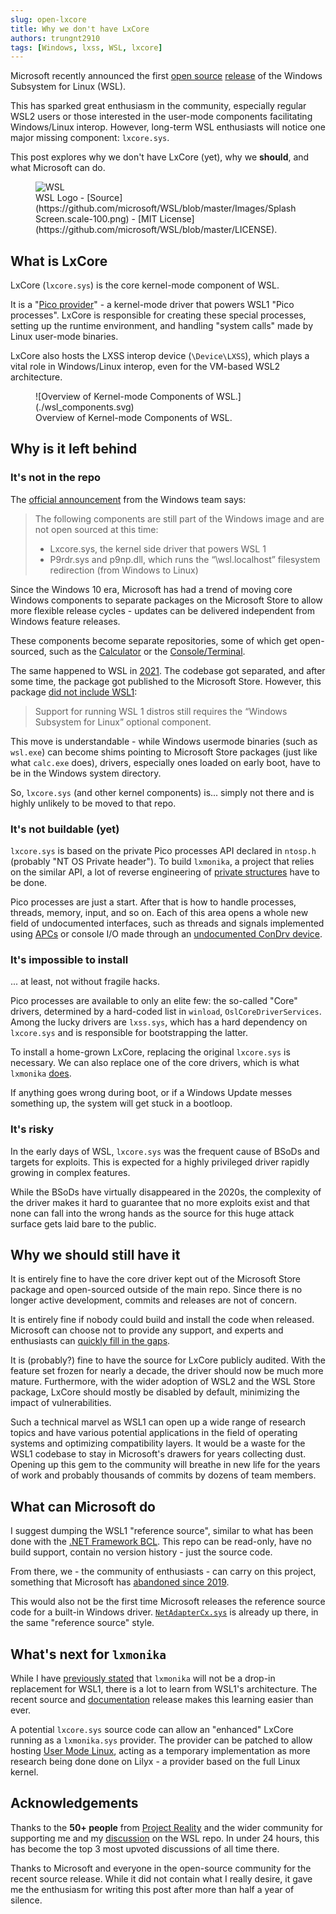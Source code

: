 ```yaml
---
slug: open-lxcore
title: Why we don't have LxCore
authors: trungnt2910
tags: [Windows, lxss, WSL, lxcore]
---
```


<head>
    <meta property="og:image" content={require('./wsl.png').default} />
    <meta name="twitter:image" content={require('./wsl.png').default} />
</head>

Microsoft recently announced the first [open source](https://blogs.windows.com/windowsdeveloper/2025/05/19/the-windows-subsystem-for-linux-is-now-open-source/)
[release](https://github.com/microsoft/WSL/commit/697572d664c9371abbc53cab9cf7b4b32be1980e) of the
Windows Subsystem for Linux (WSL).

This has sparked great enthusiasm in the community, especially regular WSL2 users or those
interested in the user-mode components facilitating Windows/Linux interop. However, long-term
WSL enthusiasts will notice one major missing component: `lxcore.sys`.

This post explores why we don't have LxCore (yet), why we **should**, and what Microsoft can do.

<figure>
    <img src={require('./wsl.png').default}
         alt="WSL"
         style={{height: "32vmin", width: "100%", objectFit: "cover" }}/>
    <figcaption style={{fontStyle: "italic", textAlign: "center"}}>
        WSL Logo -
        [Source](https://github.com/microsoft/WSL/blob/master/Images/SplashScreen.scale-100.png) -
        [MIT License](https://github.com/microsoft/WSL/blob/master/LICENSE).
    </figcaption>
</figure>

<!-- truncate -->

## What is LxCore

LxCore (`lxcore.sys`) is the core kernel-mode component of WSL.

It is a
"[Pico provider](https://learn.microsoft.com/en-us/archive/blogs/wsl/pico-process-overview#pico-processes-and-providers)" -
a kernel-mode driver that powers WSL1 "Pico processes". LxCore is responsible for creating these
special processes, setting up the runtime environment, and handling "system calls" made by Linux
user-mode binaries.

LxCore also hosts the LXSS interop device (`\Device\LXSS`), which plays a vital role in
Windows/Linux interop, even for the VM-based WSL2 architecture.

<figure>
    ![Overview of Kernel-mode Components of WSL.](./wsl_components.svg)
    <figcaption style={{fontStyle: "italic", textAlign: "center"}}>
        Overview of Kernel-mode Components of WSL.
    </figcaption>
</figure>

## Why is it left behind

### It's not in the repo

The [official announcement](https://blogs.windows.com/windowsdeveloper/2025/05/19/the-windows-subsystem-for-linux-is-now-open-source/)
from the Windows team says:

> The following components are still part of the Windows image and are not open sourced at this time:
> - Lxcore.sys, the kernel side driver that powers WSL 1
> - P9rdr.sys and p9np.dll, which runs the “\\wsl.localhost” filesystem redirection (from Windows to Linux)

Since the Windows 10 era, Microsoft has had a trend of moving core Windows components to separate
packages on the Microsoft Store to allow more flexible release cycles - updates can be delivered
independent from Windows feature releases.

These components become separate repositories, some of which get open-sourced, such as the
[Calculator](https://github.com/microsoft/calculator) or the
[Console/Terminal](https://github.com/microsoft/terminal).

The same happened to WSL in
[2021](https://github.com/microsoft/WSL/commit/697572d664c9371abbc53cab9cf7b4b32be1980e). The
codebase got separated, and after some time, the package got published to the Microsoft Store.
However, this package
[did not include WSL1](https://devblogs.microsoft.com/commandline/the-windows-subsystem-for-linux-in-the-microsoft-store-is-now-generally-available-on-windows-10-and-11/#what-this-means-for-wsl-1-and-the-in-windows-version-of-wsl):

> Support for running WSL 1 distros still requires the “Windows Subsystem for Linux” optional component.

This move is understandable - while Windows usermode binaries (such as `wsl.exe`) can become shims
pointing to Microsoft Store packages (just like what `calc.exe` does), drivers, especially ones
loaded on early boot, have to be in the Windows system directory.

So, `lxcore.sys` (and other kernel components) is... simply not there and is highly unlikely to be
moved to that repo.

### It's not buildable (yet)

`lxcore.sys` is based on the private Pico processes API declared in `ntosp.h`
(probably "NT OS Private header"). To build `lxmonika`, a project that relies on the similar API,
a lot of reverse engineering of
[private structures](https://github.com/trungnt2910/lxmonika/blob/master/lxmonika/include/pico.h)
have to be done.

Pico processes are just a start. After that is how to handle processes, threads, memory, input,
and so on. Each of this area opens a whole new field of undocumented interfaces, such as threads
and signals implemented using [APCs](https://repnz.github.io/posts/apc/kernel-user-apc-api/) or
console I/O made through an
[undocumented ConDrv device](https://github.com/trungnt2910/lxmonika/blob/e981eb77535b3fccb23322ae15bf6f1a82830100/lxmonika/src/condrv.cpp#L89).

### It's impossible to install
... at least, not without fragile hacks.

Pico processes are available to only an elite few: the so-called "Core" drivers, determined by a
hard-coded list in `winload`, `OslCoreDriverServices`. Among the lucky drivers are `lxss.sys`, which
has a hard dependency on `lxcore.sys` and is responsible for bootstrapping the latter.

To install a home-grown LxCore, replacing the original `lxcore.sys` is necessary. We can also
replace one of the core drivers, which is what `lxmonika`
[does](https://github.com/trungnt2910/lxmonika/blob/e981eb77535b3fccb23322ae15bf6f1a82830100/monika/src/Commands/Install.cpp#L26).

If anything goes wrong during boot, or if a Windows Update messes something up, the system will get
stuck in a bootloop.

### It's risky

In the early days of WSL, `lxcore.sys` was the frequent cause of BSoDs and targets for exploits.
This is expected for a highly privileged driver rapidly growing in complex features.

While the BSoDs have virtually disappeared in the 2020s, the complexity of the driver makes it hard
to guarantee that no more exploits exist and that none can fall into the wrong hands as the source
for this huge attack surface gets laid bare to the public.

## Why we should still have it

It is entirely fine to have the core driver kept out of the Microsoft Store package and open-sourced
outside of the main repo. Since there is no longer active development, commits and releases are not
of concern.

It is entirely fine if nobody could build and install the code when released. Microsoft can choose
not to provide any support, and experts and enthusiasts can
[quickly fill in the gaps](https://www.geoffchappell.com/studies/windows/km/index.htm?tx=158).

It is (probably?) fine to have the source for LxCore publicly audited. With the feature set frozen
for nearly a decade, the driver should now be much more mature. Furthermore, with the wider adoption
of WSL2 and the WSL Store package, LxCore should mostly be disabled by default, minimizing the
impact of vulnerabilities.

Such a technical marvel as WSL1 can open up a wide range of research topics and have various
potential applications in the field of operating systems and optimizing compatibility layers. It
would be a waste for the WSL1 codebase to stay in Microsoft's drawers for years collecting dust.
Opening up this gem to the community will breathe in new life for the years of work and probably
thousands of commits by dozens of team members.

## What can Microsoft do

I suggest dumping the WSL1 "reference source", similar to what has been done with the
[.NET Framework BCL](https://github.com/microsoft/referencesource). This repo can be read-only,
have no build support, contain no version history - just the source code.

From there, we - the community of enthusiasts - can carry on this project, something that Microsoft
has [abandoned since 2019](https://github.com/microsoft/WSL/discussions/4022).

This would also not be the first time Microsoft releases the reference source code for a built-in
Windows driver. [`NetAdapterCx.sys`](https://github.com/microsoft/Network-Adapter-Class-Extension/)
is already up there, in the same "reference source" style.

## What's next for `lxmonika`

While I have
[previously stated](https://github.com/trungnt2910/lxmonika/discussions/5#discussioncomment-11131893)
that `lxmonika` will not be a drop-in replacement for WSL1, there is a lot to learn from WSL1's
architecture. The recent source and [documentation](https://wsl.dev) release makes this learning
easier than ever.

A potential `lxcore.sys` source code can allow an "enhanced" LxCore running as a `lxmonika.sys`
provider. The provider can be patched to allow hosting
[User Mode Linux](https://github.com/microsoft/WSL/issues/1692), acting as a temporary
implementation as more research being done done on Lilyx - a provider based on the full Linux
kernel.

## Acknowledgements

Thanks to the **50+ people** from [Project Reality](https://reality.trungnt2910.com/discord) and the
wider community for supporting me and my
[discussion](https://github.com/microsoft/WSL/discussions/12922) on the WSL repo. In under 24 hours,
this has become the top 3 most upvoted discussions of all time there.

Thanks to Microsoft and everyone in the open-source community for the recent source release. While
it did not contain what I really desire, it gave me the enthusiasm for writing this post after
more than half a year of silence.
